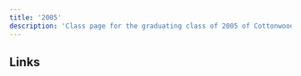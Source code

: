 ```yaml
---
title: '2005'
description: 'Class page for the graduating class of 2005 of Cottonwood High School.'
---
```



## Links

<LinkCard
  title="Class of '05 Facebook"
  href="https://www.facebook.com/groups/5975262029192254/"
/>
